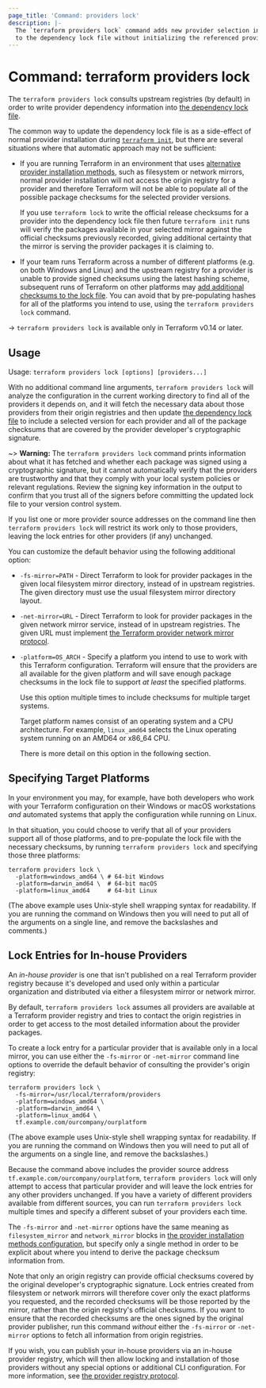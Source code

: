 ```yaml
---
page_title: 'Command: providers lock'
description: |-
  The `terraform providers lock` command adds new provider selection information
  to the dependency lock file without initializing the referenced providers.
---
```


# Command: terraform providers lock

The `terraform providers lock` consults upstream registries (by default) in
order to write provider dependency information into
[the dependency lock file](/language/dependency-lock).

The common way to update the dependency lock file is as a side-effect of normal
provider installation during
[`terraform init`](/cli/commands/init), but there are several situations where that
automatic approach may not be sufficient:

* If you are running Terraform in an environment that uses
  [alternative provider installation methods](/cli/config/config-file#provider-installation),
  such as filesystem or network mirrors, normal provider installation will not
  access the origin registry for a provider and therefore Terraform will not
  be able to populate all of the possible package checksums for the selected
  provider versions.

  If you use `terraform lock` to write the official release checksums for a
  provider into the dependency lock file then future `terraform init` runs
  will verify the packages available in your selected mirror against the
  official checksums previously recorded, giving additional certainty that
  the mirror is serving the provider packages it is claiming to.

* If your team runs Terraform across a number of different platforms (e.g.
  on both Windows and Linux) and the upstream registry for a provider is unable
  to provide signed checksums using the latest hashing scheme, subsequent runs
  of Terraform on other platforms may
  [add additional checksums to the lock file](/language/dependency-lock#new-provider-package-checksums).
  You can avoid that by pre-populating hashes for all of the platforms you
  intend to use, using the `terraform providers lock` command.

-> `terraform providers lock` is available only in Terraform v0.14 or later.

## Usage

Usage: `terraform providers lock [options] [providers...]`

With no additional command line arguments, `terraform providers lock` will
analyze the configuration in the current working directory to find all of
the providers it depends on, and it will fetch the necessary data about those
providers from their origin registries and then update
[the dependency lock file](/language/dependency-lock) to
include a selected version for each provider and all of the package checksums
that are covered by the provider developer's cryptographic signature.

~> **Warning:** The `terraform providers lock` command prints information
about what it has fetched and whether each package was signed using a
cryptographic signature, but it cannot automatically verify that the
providers are trustworthy and that they comply with your local system
policies or relevant regulations. Review the signing key information
in the output to confirm that you trust all of the signers before committing
the updated lock file to your version control system.

If you list one or more provider source addresses on the command line then
`terraform providers lock` will restrict its work only to those providers,
leaving the lock entries for other providers (if any) unchanged.

You can customize the default behavior using the following additional option:

* `-fs-mirror=PATH` - Direct Terraform to look for provider packages in the
  given local filesystem mirror directory, instead of in upstream registries.
  The given directory must use the usual filesystem mirror directory layout.

* `-net-mirror=URL` - Direct Terraform to look for provider packages in the
  given network mirror service, instead of in upstream registries. The
  given URL must implement
  [the Terraform provider network mirror protocol](/internals/provider-network-mirror-protocol).

* `-platform=OS_ARCH` - Specify a platform you intend to use to work with this
  Terraform configuration. Terraform will ensure that the providers are all
  available for the given platform and will save enough package checksums in
  the lock file to support _at least_ the specified platforms.

  Use this option multiple times to include checksums for multiple target
  systems.

  Target platform names consist of an operating system and a CPU
  architecture. For example, `linux_amd64` selects the Linux operating system
  running on an AMD64 or x86_64 CPU.

  There is more detail on this option in the following section.

## Specifying Target Platforms

In your environment you may, for example, have both developers who work with
your Terraform configuration on their Windows or macOS workstations _and_
automated systems that apply the configuration while running on Linux.

In that situation, you could choose to verify that all of your providers support
all of those platforms, and to pre-populate the lock file with the necessary
checksums, by running `terraform providers lock` and specifying those three
platforms:

```
terraform providers lock \
  -platform=windows_amd64 \ # 64-bit Windows
  -platform=darwin_amd64 \  # 64-bit macOS
  -platform=linux_amd64     # 64-bit Linux
```

(The above example uses Unix-style shell wrapping syntax for readability. If
you are running the command on Windows then you will need to put all of the
arguments on a single line, and remove the backslashes and comments.)

## Lock Entries for In-house Providers

An _in-house provider_ is one that isn't published on a real Terraform provider
registry because it's developed and used only within a particular organization and
distributed via either a filesystem mirror or network mirror.

By default, `terraform providers lock` assumes all providers are available
at a Terraform provider registry and tries to contact the origin registries
in order to get access to the most detailed information about the provider
packages.

To create a lock entry for a particular provider that is available only in a
local mirror, you can use either the `-fs-mirror` or `-net-mirror` command
line options to override the default behavior of consulting the provider's
origin registry:

```
terraform providers lock \
  -fs-mirror=/usr/local/terraform/providers
  -platform=windows_amd64 \
  -platform=darwin_amd64 \
  -platform=linux_amd64 \
  tf.example.com/ourcompany/ourplatform
```

(The above example uses Unix-style shell wrapping syntax for readability. If
you are running the command on Windows then you will need to put all of the
arguments on a single line, and remove the backslashes.)

Because the command above includes the provider source address
`tf.example.com/ourcompany/ourplatform`, `terraform providers lock` will only
attempt to access that particular provider and will leave the lock entries
for any other providers unchanged. If you have a variety of different providers
available from different sources, you can run `terraform providers lock`
multiple times and specify a different subset of your providers each time.

The `-fs-mirror` and `-net-mirror` options have the same meaning as
`filesystem_mirror` and `network_mirror` blocks in
[the provider installation methods configuration](/cli/config/config-file#provider-installation),
but specify only a single method in order to be explicit about where you
intend to derive the package checksum information from.

Note that only an origin registry can provide official checksums covered by
the original developer's cryptographic signature. Lock entries created from
filesystem or network mirrors will therefore cover only the exact platforms
you requested, and the recorded checksums will be those reported by the
mirror, rather than the origin registry's official checksums. If you want
to ensure that the recorded checksums are the ones signed by the original
provider publisher, run this command _without_ either the `-fs-mirror` or
`-net-mirror` options to fetch all information from origin registries.

If you wish, you can publish your in-house providers via an in-house provider
registry, which will then allow locking and installation of those providers
without any special options or additional CLI configuration. For more
information, see
[the provider registry protocol](/internals/provider-registry-protocol).
